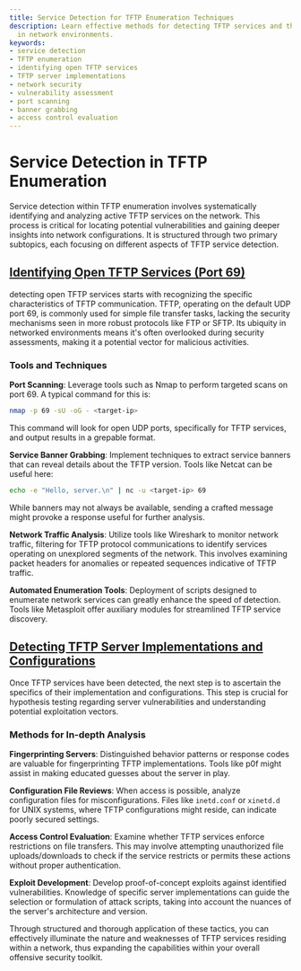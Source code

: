 ```yaml
---
title: Service Detection for TFTP Enumeration Techniques
description: Learn effective methods for detecting TFTP services and their configurations
  in network environments.
keywords:
- service detection
- TFTP enumeration
- identifying open TFTP services
- TFTP server implementations
- network security
- vulnerability assessment
- port scanning
- banner grabbing
- access control evaluation
---
```


# Service Detection in TFTP Enumeration

Service detection within TFTP enumeration involves systematically identifying and analyzing active TFTP services on the network. This process is critical for locating potential vulnerabilities and gaining deeper insights into network configurations. It is structured through two primary subtopics, each focusing on different aspects of TFTP service detection. 

## [Identifying Open TFTP Services (Port 69)](offensive/network/enumeration/tftp_enumeration/service_detection/identifying_open_tftp_services_port_69)

detecting open TFTP services starts with recognizing the specific characteristics of TFTP communication. TFTP, operating on the default UDP port 69, is commonly used for simple file transfer tasks, lacking the security mechanisms seen in more robust protocols like FTP or SFTP. Its ubiquity in networked environments means it's often overlooked during security assessments, making it a potential vector for malicious activities.

### Tools and Techniques

**Port Scanning**: Leverage tools such as Nmap to perform targeted scans on port 69. A typical command for this is:
```bash
nmap -p 69 -sU -oG - <target-ip>
```
This command will look for open UDP ports, specifically for TFTP services, and output results in a grepable format.

**Service Banner Grabbing**: Implement techniques to extract service banners that can reveal details about the TFTP version. Tools like Netcat can be useful here:
```bash
echo -e "Hello, server.\n" | nc -u <target-ip> 69
```
While banners may not always be available, sending a crafted message might provoke a response useful for further analysis.

**Network Traffic Analysis**: Utilize tools like Wireshark to monitor network traffic, filtering for TFTP protocol communications to identify services operating on unexplored segments of the network. This involves examining packet headers for anomalies or repeated sequences indicative of TFTP traffic.

**Automated Enumeration Tools**: Deployment of scripts designed to enumerate network services can greatly enhance the speed of detection. Tools like Metasploit offer auxiliary modules for streamlined TFTP service discovery.

## [Detecting TFTP Server Implementations and Configurations](offensive/network/enumeration/tftp_enumeration/service_detection/detecting_tftp_server_implementations_and_configurations)

Once TFTP services have been detected, the next step is to ascertain the specifics of their implementation and configurations. This step is crucial for hypothesis testing regarding server vulnerabilities and understanding potential exploitation vectors.

### Methods for In-depth Analysis

**Fingerprinting Servers**: Distinguished behavior patterns or response codes are valuable for fingerprinting TFTP implementations. Tools like p0f might assist in making educated guesses about the server in play.

**Configuration File Reviews**: When access is possible, analyze configuration files for misconfigurations. Files like `inetd.conf` or `xinetd.d` for UNIX systems, where TFTP configurations might reside, can indicate poorly secured settings.

**Access Control Evaluation**: Examine whether TFTP services enforce restrictions on file transfers. This may involve attempting unauthorized file uploads/downloads to check if the service restricts or permits these actions without proper authentication.

**Exploit Development**: Develop proof-of-concept exploits against identified vulnerabilities. Knowledge of specific server implementations can guide the selection or formulation of attack scripts, taking into account the nuances of the server's architecture and version.

Through structured and thorough application of these tactics, you can effectively illuminate the nature and weaknesses of TFTP services residing within a network, thus expanding the capabilities within your overall offensive security toolkit.